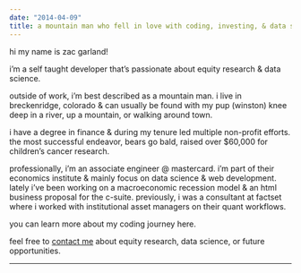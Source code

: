 ```yaml
---
date: "2014-04-09"
title: a mountain man who fell in love with coding, investing, & data science
---
```


<div>

<div style="text-transform: lowercase;">
Hi my name is Zac Garland! 

I'm a self taught developer that's passionate about equity research & data science.  

Outside of work, I'm best described as a mountain man. I live in Breckenridge, colorado & can usually be found with my pup (winston) knee deep in a river, up a mountain, or walking around town.

i have a degree in finance & during my tenure led multiple non-profit efforts. the most successful endeavor, bears go bald, raised over $60,000 for children's cancer research.<br>

<!-- bill gates and warren buffett serve the world in a way i aspire to; spending the first half of their lives accumulating wealth, & the second half giving it all away. -->

Professionally, I'm an associate engineer @ Mastercard. i'm part of their economics institute & mainly focus on data science & web development.
lately i've been working on a macroeconomic recession model & an html business proposal for the c-suite. previously, I was a consultant at FactSet
where I worked with institutional asset managers on their quant workflows.  

you can learn more about my coding journey <a>here</a>.

feel free to <a href="/contact">contact me</a> about equity research, data science, or future opportunities. 

<hr>

</div>


<!-- end -->
</div>
